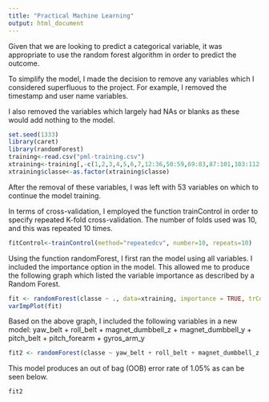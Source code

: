 ```yaml
---
title: "Practical Machine Learning"
output: html_document
---
```


Given that we are looking to predict a categorical variable, it was appropriate to use the random forest algorithm in order to predict the outcome.

To simplify the model, I made the decision to remove any variables which I considered superfluous to the project. For example, I removed the timestamp and user name variables. 

I also removed the variables which largely had NAs or blanks as these would add nothing to the model.


```r
set.seed(1333)
library(caret)
library(randomForest)
training<-read.csv("pml-training.csv")
xtraining<-training[,-c(1,2,3,4,5,6,7,12:36,50:59,69:83,87:101,103:112,125:139,141:150)]
xtraining$classe<-as.factor(xtraining$classe)
```

After the removal of these variables, I was left with 53 variables on which to continue the model training.

In terms of cross-validation, I employed the function trainControl in order to specify repeated K-fold cross-validation. The number of folds used was 10, and this was repeated 10 times. 

```r
fitControl<-trainControl(method="repeatedcv", number=10, repeats=10)
```

Using the function randomForest, I first ran the model using all variables. I included the importance option in the model. This allowed me to produce the following graph which listed the variable importance as described by a Random Forest.

```r
fit <- randomForest(classe ~ ., data=xtraining, importance = TRUE, trControl = fitControl)
varImpPlot(fit)
```

Based on the above graph, I included the following variables in a new model: 
yaw_belt + roll_belt + magnet_dumbbell_z + magnet_dumbbell_y + pitch_belt + pitch_forearm + gyros_arm_y

```r
fit2 <- randomForest(classe ~ yaw_belt + roll_belt + magnet_dumbbell_z + magnet_dumbbell_y + pitch_belt + pitch_forearm + gyros_arm_y,   data=xtraining, importance = TRUE, trControl = fitControl)
```

This model produces an out of bag (OOB) error rate of 1.05% as can be seen below.
```r
fit2
```

